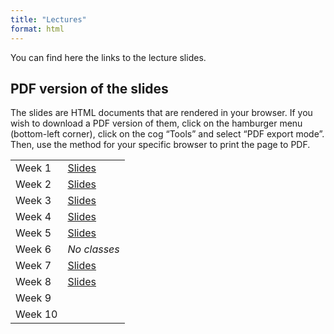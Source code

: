 ```yaml
---
title: "Lectures"
format: html
---
```


You can find here the links to the lecture slides.

::: callout-tip
## PDF version of the slides

The slides are HTML documents that are rendered in your browser.
If you wish to download a PDF version of them, click on the hamburger menu (bottom-left corner), click on the cog "Tools" and select "PDF export mode".
Then, use the method for your specific browser to print the page to PDF.
:::

|         |                                |
|---------|--------------------------------|
| Week 1  | [Slides](lectures/week-01.qmd) |
| Week 2  | [Slides](lectures/week-02.qmd) |
| Week 3  | [Slides](lectures/week-03.qmd) |
| Week 4  | [Slides](lectures/week-04.qmd) |
| Week 5  | [Slides](lectures/week-05.qmd) |
| Week 6  | *No classes*                   |
| Week 7  | [Slides](lectures/week-07.qmd) |
| Week 8  | [Slides](lectures/week-08.qmd) |
| Week 9  |                                |
| Week 10 |                                |
